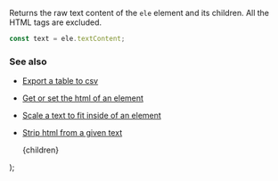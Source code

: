 
Returns the raw text content of the `ele` element and its children. All the HTML tags are excluded.

```js
const text = ele.textContent;
```

### See also

-   [Export a table to csv](/export-a-table-to-csv)
-   [Get or set the html of an element](/get-or-set-the-html-of-an-element)
-   [Scale a text to fit inside of an element](/scale-a-text-to-fit-inside-of-an-element)
-   [Strip html from a given text](/strip-html-from-a-given-text)

    <PostLayout keywords="" title="Get the text content of an element">
        {children}
    </PostLayout>
);
